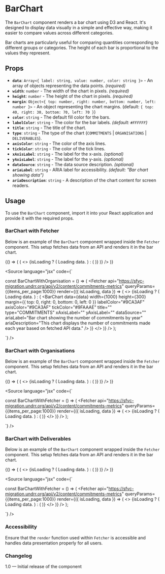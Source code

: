 
<Meta title="Components/Charts/BarChart" component={BarChart} />

# BarChart

The `BarChart` component renders a bar chart using D3 and React. It's designed to display data visually in a simple and effective way, making it easier to compare values across different categories.

Bar charts are particularly useful for comparing quantities corresponding to different groups or categories. The height of each bar is proportional to the values they represent.

## Props

- **`data`**: `Array<{ label: string, value: number, color: string }>` - An array of objects representing the data points. *(required)*
- **`width`**: `number` - The width of the chart in pixels. *(required)*
- **`height`**: `number` - The height of the chart in pixels. *(required)*
- **`margin`**: `Object<{ top: number, right: number, bottom: number, left: number }>` - An object representing the chart margins. (default: `{ top: 40, right: 30, bottom: 70, left: 70 }`)
- **`color`**: `string` - The default fill color for the bars.
- **`labelColor`**: `string` - The color for the bar labels. *(default: `#FFFFFF`)*
- **`title`**: `string` - The title of the chart.
- **`type`**: `string` - The type of the chart (`COMMITMENTS` | `ORGANISATIONS` | `DELIVERABLES`).
- **`axisColor`**: `string` - The color of the axis lines.
- **`tickColor`**: `string` - The color of the tick lines.
- **`xAxisLabel`**: `string` - The label for the x-axis. *(optional)*
- **`yAxisLabel`**: `string` - The label for the y-axis. *(optional)*
- **`dataSource`**: `string` - The data source description. *(optional)*
- **`ariaLabel`**: `string` - ARIA label for accessibility. *(default: "Bar chart showing data")*
- **`ariaDescription`**: `string` - A description of the chart content for screen readers.

## Usage

To use the `BarChart` component, import it into your React application and provide it with the required props.

### BarChart with Fetcher

Below is an example of the `BarChart` component wrapped inside the `Fetcher` component. This setup fetches data from an API and renders it in the bar chart.

<Canvas>
  <Story name="BarChart with Fetcher">
    {() => (
      <Fetcher
        api="https://sfvc-migration.undrr.org/api/v2/content/commitments-metrics"
        queryParams={{items_per_page:1000}}
        render={({ isLoading, data }) => (
          <>
            {isLoading ? (
              <span>Loading data.</span>
            ) : (
              <BarChart
                data={data}
                width={1000}
                height={300}
                margin={{ top: 0, right: 0, bottom: 0, left: 0 }}
                labelColor="#9CA3AF"
                axisColor="#9CA3AF"
                tickColor="none"
                title=""
                type="COMMITMENTS"
                xAxisLabel=""
                yAxisLabel=""
                dataSource=""
                ariaLabel="Bar chart showing the number of commitments by year"
                ariaDescription="This chart displays the number of commitments made each year based on fetched API data."
              />
            )}
          </>
        )}
      />
    )}
  </Story>
</Canvas>

<Source
  language="jsx"
  code={`

const BarChartWithOrganisation = () => (
  <Fetcher
    api="https://sfvc-migration.undrr.org/api/v2/content/commitments-metrics"
    queryParams={{items_per_page:1000}}
    render={({ isLoading, data }) => (
      <>
        {isLoading ? (
          <span>Loading data.</span>
        ) : (
          <BarChart
            data={data}
            width={1000}
            height={300}
            margin={{ top: 0, right: 0, bottom: 0, left: 0 }}
            labelColor="#9CA3AF"
            axisColor="#9CA3AF"
            tickColor="#9FAAAE"
            title=""
            type="COMMITMENTS"
            xAxisLabel=""
            yAxisLabel=""
            dataSource=""
            ariaLabel="Bar chart showing the number of commitments by year"
            ariaDescription="This chart displays the number of commitments made each year based on fetched API data."
          />
        )}
      </>
    )}
  />
);

`}
/>


### BarChart with Organisations

Below is an example of the `BarChart` component wrapped inside the `Fetcher` component. This setup fetches data from an API and renders it in the bar chart.

<Canvas>
  <Story name="BarChart for Organisations">
    {() => (
      <Fetcher
        api="https://sfvc-migration.undrr.org/api/v2/content/commitments-metrics"
        queryParams={{items_per_page:1000}}
        render={({ isLoading, data }) => (
          <>
            {isLoading ? (
              <span>Loading data.</span>
            ) : (
              <BarChart
                data={data}
                width={1000}
                height={300}
                labelColor="#9CA3AF"
                axisColor="#9CA3AF"
                tickColor="#9FAAAE"
                title="Orgnisations by year"
                type="ORGANISATIONS"
                xAxisLabel="Year"
                yAxisLabel="Number of organizations"
                dataSource="Data from fetched API"
                ariaLabel="Bar chart showing the number of commiting organisations by year"
                ariaDescription="This chart displays the number of commiting organisations based on fetched API data."
              />
            )}
          </>
        )}
      />
    )}
  </Story>
</Canvas>

<Source
  language="jsx"
  code={`

const BarChartWithFetcher = () => (
  <Fetcher
    api="https://sfvc-migration.undrr.org/api/v2/content/commitments-metrics"
    queryParams={{items_per_page:1000}}
    render={({ isLoading, data }) => (
      <>
        {isLoading ? (
          <span>Loading data.</span>
        ) : (
          <BarChart
            data={data}
            width={1000}
            height={300}
            labelColor="#9CA3AF"
            axisColor="#9CA3AF"
            tickColor="#9FAAAE"
            title="Orgnisations by year"
            type="ORGANISATIONS"
            xAxisLabel="Year"
            yAxisLabel="Number of organizations"
            dataSource="Data from fetched API"
            ariaLabel="Bar chart showing the number of commiting organisations by year"
            ariaDescription="This chart displays the number of commiting organisations based on fetched API data."
          />
        )}
      </>
    )}
  />
);

`}
/>



### BarChart with Deliverables

Below is an example of the `BarChart` component wrapped inside the `Fetcher` component. This setup fetches data from an API and renders it in the bar chart.

<Canvas>
  <Story name="BarChart for Deliverables">
    {() => (
      <Fetcher
        api="https://sfvc-migration.undrr.org/api/v2/content/commitment-deliverables-metrics"
        queryParams={{items_per_page:1000}}
        render={({ isLoading, data }) => (
          <>
            {isLoading ? (
              <span>Loading data.</span>
            ) : (
              <BarChart
                data={data}
                width={1000}
                height={300}
                labelColor="#9CA3AF"
                axisColor="#9CA3AF"
                tickColor="#9FAAAE"
                title="Deliverables by year"
                type="DELIVERABLES"
                xAxisLabel="Year"
                yAxisLabel="Number of deliverables"
                dataSource="Data from fetched API"
                ariaLabel="Bar chart showing the number of deliverables by year"
                ariaDescription="This chart displays the number of deliverables based on fetched API data."
              />
            )}
          </>
        )}
      />
    )}
  </Story>
</Canvas>

<Source
  language="jsx"
  code={`

const BarChartWithFetcher = () => (
  <Fetcher
    api="https://sfvc-migration.undrr.org/api/v2/content/commitments-metrics"
    queryParams={{items_per_page:1000}}
    render={({ isLoading, data }) => (
      <>
        {isLoading ? (
          <span>Loading data.</span>
        ) : (
          <BarChart
            data={data}
            width={1000}
            height={300}
            labelColor="#9CA3AF"
            axisColor="#9CA3AF"
            tickColor="#9FAAAE"
            title="Deliverables by year"
            type="DELIVERABLES"
            xAxisLabel="Year"
            yAxisLabel="Number of deliverables"
            dataSource="Data from fetched API"
            ariaLabel="Bar chart showing the number of deliverables by year"
            ariaDescription="This chart displays the number of deliverables based on fetched API data."
          />
        )}
      </>
    )}
  />
);

`}
/>

### Accessibility

Ensure that the `render` function used within `Fetcher` is accessible and handles data presentation properly for all users.

### Changelog

1.0 — Initial release of the component
